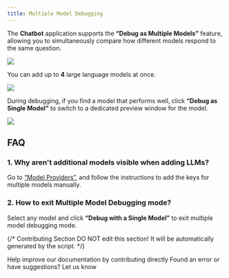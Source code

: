 ```yaml
---
title: Multiple Model Debugging
---
```


The **Chatbot** application supports the **“Debug as Multiple Models”** feature, allowing you to simultaneously compare how different models respond to the same question.

![](https://assets-docs.dify.ai/2025/02/6b77275258e6d48a540251beed0d16f3.png)

You can add up to **4** large language models at once.

![](https://assets-docs.dify.ai/2025/02/226b016ca72a7a914fe94f8b804d1334.png)

During debugging, if you find a model that performs well, click **“Debug as Single Model”** to switch to a dedicated preview window for the model.

![](https://assets-docs.dify.ai/2025/02/d273dee2ec4c04f7208a4f7a8b3a86db.png)

## FAQ

### 1. Why aren't additional models visible when adding LLMs?

Go to [“Model Providers”](/guides/model-configuration), and follow the instructions to add the keys for multiple models manually.

### 2. How to exit Multiple Model Debugging mode?

Select any model and click **“Debug with a Single Model”** to exit multiple model debugging mode.

{/*
Contributing Section
DO NOT edit this section!
It will be automatically generated by the script.
*/}

<CardGroup cols="2">
    <Card
        title="Edit this page"
        icon="pen-to-square"
        href="https://github.com/langgenius/dify-docs/edit/main/en/guides/application-orchestrate/multiple-llms-debugging.mdx"
    >
        Help improve our documentation by contributing directly
    </Card>
    <Card
        title="Report an issue"
        icon="github"
        href="https://github.com/langgenius/dify-docs/issues/new?title=Documentation%20Issue%3A%20ple-llms-debugg&body=%23%23%20Issue%20Description%0A%3C%21--%20Please%20briefly%20describe%20the%20issue%20you%20found%20--%3E%0A%0A%23%23%20Page%20Link%0Ahttps%3A%2F%2Fgithub.com%2Flanggenius%2Fdify-docs%2Fblob%2Fmain%2Fen/guides/application-orchestrate%2Fmultiple-llms-debugging.mdx%0A%0A%23%23%20Suggested%20Changes%0A%3C%21--%20If%20you%20have%20specific%20suggestions%20for%20changes%2C%20please%20describe%20them%20here%20--%3E%0A%0A%3C%21--%20Thank%20you%20for%20helping%20improve%20our%20documentation%21%20--%3E"
    >
        Found an error or have suggestions? Let us know
    </Card>
</CardGroup>
